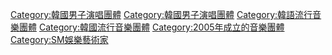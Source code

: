 {{Commonscat|Super Junior}}

[[Category:韓國男子演唱團體|Category:韓國男子演唱團體]]
[[Category:韓國男子演唱團體|Category:韓國男子演唱團體]]
[[Category:韓語流行音樂團體|Category:韓語流行音樂團體]]
[[Category:韓國流行音樂團體|Category:韓國流行音樂團體]]
[[Category:2005年成立的音樂團體|Category:2005年成立的音樂團體]]
[[Category:SM娛樂藝術家|Category:SM娛樂藝術家]]